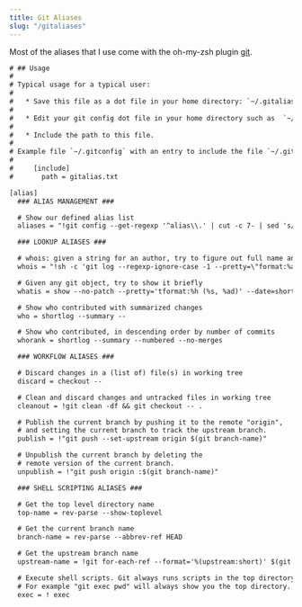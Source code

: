 ```yaml
---
title: Git Aliases
slug: "/gitaliases"
---
```


Most of the aliases that I use come with the oh-my-zsh plugin [git](https://github.com/ohmyzsh/ohmyzsh/tree/master/plugins/git/).

```bash:title=.gitalias.txt {16,20,25,28,31,34,39,46,50,55,58,61,65}
# ## Usage
#
# Typical usage for a typical user:
#
#   * Save this file as a dot file in your home directory: `~/.gitalias.txt`
#
#   * Edit your git config dot file in your home directory such as  `~/.gitconfig`
#
#   * Include the path to this file.
#
# Example file `~/.gitconfig` with an entry to include the file `~/.gitalias.txt`:
#
#     [include]
#       path = gitalias.txt

[alias]
  ### ALIAS MANAGEMENT ###

  # Show our defined alias list
  aliases = "!git config --get-regexp '^alias\\.' | cut -c 7- | sed 's/ / = /'"

  ### LOOKUP ALIASES ###

  # whois: given a string for an author, try to figure out full name and email:
  whois = "!sh -c 'git log --regexp-ignore-case -1 --pretty=\"format:%an <%ae>\n\" --author=\"$1\"' -"

  # Given any git object, try to show it briefly
  whatis = show --no-patch --pretty='tformat:%h (%s, %ad)' --date=short

  # Show who contributed with summarized changes
  who = shortlog --summary --

  # Show who contributed, in descending order by number of commits
  whorank = shortlog --summary --numbered --no-merges

  ### WORKFLOW ALIASES ###

  # Discard changes in a (list of) file(s) in working tree
  discard = checkout --

  # Clean and discard changes and untracked files in working tree
  cleanout = !git clean -df && git checkout -- .

  # Publish the current branch by pushing it to the remote "origin",
  # and setting the current branch to track the upstream branch.
  publish = !"git push --set-upstream origin $(git branch-name)"

  # Unpublish the current branch by deleting the
  # remote version of the current branch.
  unpublish = !"git push origin :$(git branch-name)"

  ### SHELL SCRIPTING ALIASES ###

  # Get the top level directory name
  top-name = rev-parse --show-toplevel

  # Get the current branch name
  branch-name = rev-parse --abbrev-ref HEAD

  # Get the upstream branch name
  upstream-name = !git for-each-ref --format='%(upstream:short)' $(git symbolic-ref -q HEAD)

  # Execute shell scripts. Git always runs scripts in the top directory.
  # For example "git exec pwd" will always show you the top directory.
  exec = ! exec
```

